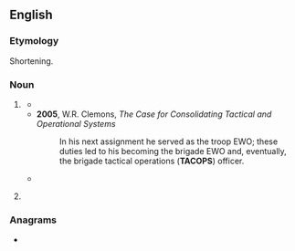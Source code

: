 ==English==

===Etymology===
Shortening.

===Noun===
{{en-noun|-}}

# {{lb|en|US|military}} {{abbreviation of|[[tactical]] [[operations]]|lang=en}}
#* {{quote-text|lang=en|year=2005|author=William R. Duggan|title=Coup D'Oeil: Strategic Intuition in Army Planning|page=52|passage=Once developed, the '''TACOPS''' section reviews the ATO and SPINS for mission data (routes, A2C2 data).}}
#* '''2005''', W.R. Clemons, ''The Case for Consolidating Tactical and Operational Systems''
#*: In his next assignment he served as the troop EWO; these duties led to his becoming the brigade EWO and, eventually, the brigade tactical operations ('''TACOPS''') officer.
#* {{quote-text|lang=en|year=2005|author=Shaka Ford|title=Metal Rain|page=45|passage="Looks like Navcom is tied into '''TacOps'''," Miska said, peering over his shoulder.}}
# {{lb|en|US|military}} {{abbreviation of|[[tactical]] [[organization]] [[paperless]] [[service]] [[support]] [[system]]|lang=en}} <!--proper noun?-->

===Anagrams===
* {{anagrams|en|a=acopst|capots|coapts}}
